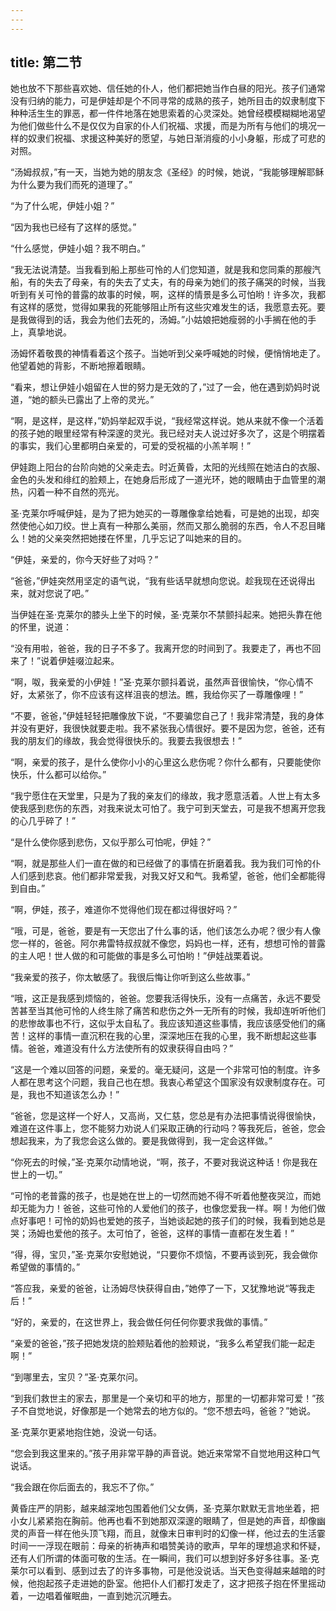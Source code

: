 ```yaml
---
---
---
```

title: 第二节
---




她也放不下那些喜欢她、信任她的仆人，他们都把她当作白昼的阳光。孩子们通常没有归纳的能力，可是伊娃却是个不同寻常的成熟的孩子，她所目击的奴隶制度下种种活生生的罪恶，都一件件地落在她思索着的心灵深处。她曾经模模糊糊地渴望为他们做些什么不是仅仅为自家的仆人们祝福、求援，而是为所有与他们的境况一样的奴隶们祝福、求援这种美好的愿望，与她日渐消瘦的小小身躯，形成了可悲的对照。

“汤姆叔叔，”有一天，当她为她的朋友念《圣经》的时候，她说，“我能够理解耶稣为什么要为我们而死的道理了。”

“为了什么呢，伊娃小姐？”

“因为我也已经有了这样的感觉。”

“什么感觉，伊娃小姐？我不明白。”

“我无法说清楚。当我看到船上那些可怜的人们您知道，就是我和您同乘的那艘汽船，有的失去了母亲，有的失去了丈夫，有的母亲为她们的孩子痛哭的时候，当我听到有关可怜的普露的故事的时候，啊，这样的情景是多么可怕哟！许多次，我都有这样的感觉，觉得如果我的死能够阻止所有这些灾难发生的话，我愿意去死。要是我做得到的话，我会为他们去死的，汤姆。”小姑娘把她瘦弱的小手搁在他的手上，真挚地说。

汤姆怀着敬畏的神情看着这个孩子。当她听到父亲呼喊她的时候，便悄悄地走了。他望着她的背影，不断地擦着眼睛。

“看来，想让伊娃小姐留在人世的努力是无效的了，”过了一会，他在遇到奶妈时说道，“她的额头已露出了上帝的灵光。”

“啊，是这样，是这样，”奶妈举起双手说，“我经常这样说。她从来就不像一个活着的孩子她的眼里经常有种深邃的灵光。我已经对夫人说过好多次了，这是个明摆着的事实，我们心里都明白亲爱的，可爱的受祝福的小羔羊啊！”

伊娃跑上阳台的台阶向她的父亲走去。时近黄昏，太阳的光线照在她洁白的衣服、金色的头发和绯红的脸颊上，在她身后形成了一道光环，她的眼睛由于血管里的潮热，闪着一种不自然的亮光。

圣·克莱尔呼喊伊娃，是为了把为她买的一尊雕像拿给她看，可是她的出现，却突然使他心如刀绞。世上真有一种那么美丽，然而又那么脆弱的东西，令人不忍目睹么！她的父亲突然把她搂在怀里，几乎忘记了叫她来的目的。

“伊娃，亲爱的，你今天好些了对吗？”

“爸爸，”伊娃突然用坚定的语气说，“我有些话早就想向您说。趁我现在还说得出来，就对您说了吧。”

当伊娃在圣·克莱尔的膝头上坐下的时候，圣·克莱尔不禁颤抖起来。她把头靠在他的怀里，说道：

“没有用啦，爸爸，我的日子不多了。我离开您的时间到了。我要走了，再也不回来了！”说着伊娃啜泣起来。

“啊，呶，我亲爱的小伊娃！”圣·克莱尔颤抖着说，虽然声音很愉快，“你心情不好，太紧张了，你不应该有这样沮丧的想法。瞧，我给你买了一尊雕像哩！”

“不要，爸爸，”伊娃轻轻把雕像放下说，“不要骗您自己了！我非常清楚，我的身体并没有更好，我很快就要走啦。我不紧张我心情很好。要不是因为您，爸爸，还有我的朋友们的缘故，我会觉得很快乐的。我要去我很想去！”

“啊，亲爱的孩子，是什么使你小小的心里这么悲伤呢？你什么都有，只要能使你快乐，什么都可以给你。”

“我宁愿住在天堂里，只是为了我的亲友们的缘故，我才愿意活着。人世上有太多使我感到悲伤的东西，对我来说太可怕了。我宁可到天堂去，可是我不想离开您我的心几乎碎了！”

“是什么使你感到悲伤，又似乎那么可怕呢，伊娃？”

“啊，就是那些人们一直在做的和已经做了的事情在折磨着我。我为我们可怜的仆人们感到悲哀。他们都非常爱我，对我又好又和气。我希望，爸爸，他们全都能得到自由。”

“啊，伊娃，孩子，难道你不觉得他们现在都过得很好吗？”

“哦，可是，爸爸，要是有一天您出了什么事的话，他们该怎么办呢？很少有人像您一样的，爸爸。阿尔弗雷特叔叔就不像您，妈妈也一样，还有，想想可怜的普露的主人吧！世人做的和可能做的事是多么可怕哟！”伊娃战栗着说。

“我亲爱的孩子，你太敏感了。我很后悔让你听到这么些故事。”

“哦，这正是我感到烦恼的，爸爸。您要我活得快乐，没有一点痛苦，永远不要受苦甚至当其他可怜的人终生除了痛苦和悲伤之外一无所有的时候，我却连听听他们的悲惨故事也不行，这似乎太自私了。我应该知道这些事情，我应该感受他们的痛苦！这样的事情一直沉积在我的心里，深深地压在我的心里，我不断想起这些事情。爸爸，难道没有什么方法使所有的奴隶获得自由吗？”

“这是一个难以回答的问题，亲爱的。毫无疑问，这是一个非常可怕的制度。许多人都在思考这个问题，我自己也在想。我衷心希望这个国家没有奴隶制度存在。可是，我也不知道该怎么办！”

“爸爸，您是这样一个好人，又高尚，又仁慈，您总是有办法把事情说得很愉快，难道在这件事上，您不能努力劝说人们采取正确的行动吗？等我死后，爸爸，您会想起我来，为了我您会这么做的。要是我做得到，我一定会这样做。”

“你死去的时候，”圣·克莱尔动情地说，“啊，孩子，不要对我说这种话！你是我在世上的一切。”

“可怜的老普露的孩子，也是她在世上的一切然而她不得不听着他整夜哭泣，而她却无能为力！爸爸，这些可怜的人爱他们的孩子，也像您爱我一样。啊！为他们做点好事吧！可怜的奶妈也爱她的孩子，当她谈起她的孩子们的时候，我看到她总是哭；汤姆也爱他的孩子。太可怕了，爸爸，这样的事情一直都在发生着！”

“得，得，宝贝，”圣·克莱尔安慰她说，“只要你不烦恼，不要再谈到死，我会做你希望做的事情的。”

“答应我，亲爱的爸爸，让汤姆尽快获得自由，”她停了一下，又犹豫地说“等我走后！”

“好的，亲爱的，在这世界上，我会做任何任何你要求我做的事情。”

“亲爱的爸爸，”孩子把她发烧的脸颊贴着他的脸颊说，“我多么希望我们能一起走啊！”

“到哪里去，宝贝？”圣·克莱尔问。

“到我们救世主的家去，那里是一个亲切和平的地方，那里的一切都非常可爱！”孩子不自觉地说，好像那是一个她常去的地方似的。“您不想去吗，爸爸？”她说。

圣·克莱尔更紧地抱住她，没说一句话。

“您会到我这里来的。”孩子用非常平静的声音说。她近来常常不自觉地用这种口气说话。

“我会跟在你后面去的，我忘不了你。”

黄昏庄严的阴影，越来越深地包围着他们父女俩，圣·克莱尔默默无言地坐着，把小女儿紧紧抱在胸前。他再也看不到她那双深邃的眼睛了，但是她的声音，却像幽灵的声音一样在他头顶飞翔，而且，就像末日审判时的幻像一样，他过去的生活霎时间一一浮现在眼前：母亲的祈祷声和唱赞美诗的歌声，早年的理想追求和怀疑，还有人们所谓的体面可敬的生活。在一瞬间，我们可以想到好多好多往事。圣·克莱尔可以看到、感到过去了的许多事物，可是他没说话。当天色变得越来越暗的时候，他抱起孩子走进她的卧室。他把仆人们都打发走了，这才把孩子抱在怀里摇动着，一边唱着催眠曲，一直到她沉沉睡去。